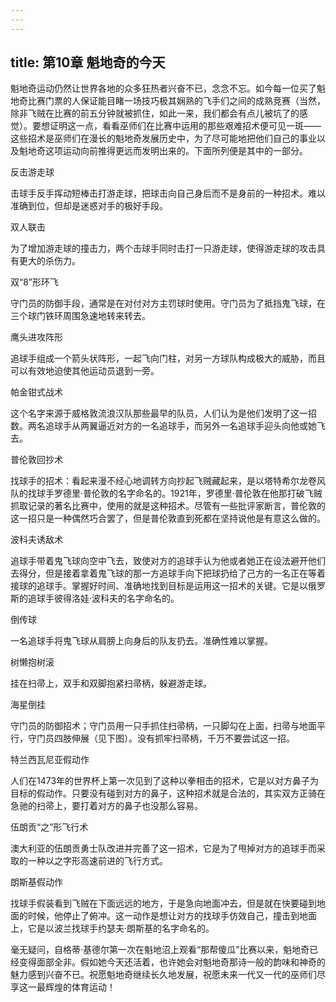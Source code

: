 ```yaml
---
---
---
```

title: 第10章 魁地奇的今天
---




魁地奇运动仍然让世界各地的众多狂热者兴奋不已，念念不忘。如今每一位买了魁地奇比赛门票的人保证能目睹一场技巧极其娴熟的飞手们之间的成熟竞赛（当然，除非飞贼在比赛的前五分钟就被抓住，如此一来，我们都会有点儿被坑了的感觉）。要想证明这一点，看看巫师们在比赛中运用的那些艰难招术便可见一斑——这些招术是巫师们在漫长的魁地奇发展历史中，为了尽可能地把他们自己的事业以及魁地奇这项运动向前推得更远而发明出来的。下面所列便是其中的一部分。

反击游走球

击球手反手挥动短棒击打游走球，把球击向自己身后而不是身前的一种招术。难以准确到位，但却是迷惑对手的极好手段。

双人联击

为了增加游走球的撞击力，两个击球手同时击打一只游走球，使得游走球的攻击具有更大的杀伤力。

双“8”形环飞

守门员的防御手段，通常是在对付对方主罚球时使用。守门员为了抵挡鬼飞球，在三个球门铁环周围急速地转来转去。

鹰头进攻阵形

追球手组成一个箭头状阵形，一起飞向门柱，对另一方球队构成极大的威胁，而且可以有效地迫使其他运动员退到一旁。

帕金钳式战术

这个名字来源于威格敦流浪汉队那些最早的队员，人们认为是他们发明了这一招数。两名追球手从两翼逼近对方的一名追球手，而另外一名追球手迎头向他或她飞去。

普伦敦回抄术

找球手的招术：看起来漫不经心地调转方向抄起飞贼藏起来，是以塔特希尔龙卷风队的找球手罗德里·普伦敦的名字命名的。1921年，罗德里·普伦敦在他那打破飞贼抓取记录的著名比赛中，使用的就是这种招术。尽管有一些批评家断言，普伦敦的这一招只是一种偶然巧合罢了，但是普伦敦直到死都在坚持说他是有意这么做的。

波科夫诱敌术

追球手带着鬼飞球向空中飞去，致使对方的追球手认为他或者她正在设法避开他们去得分，但是接着拿着鬼飞球的那一方追球手向下把球扔给了己方的一名正在等着接球的追球手。掌握好时间、准确地找到目标是运用这一招术的关键。它是以俄罗斯的追球手彼得洛娃·波科夫的名字命名的。

倒传球

一名追球手将鬼飞球从肩膀上向身后的队友扔去。准确性难以掌握。

树懒抱树滚

挂在扫帚上，双手和双脚抱紧扫帚柄，躲避游走球。

海星倒挂

守门员的防御招术；守门员用一只手抓住扫帚柄，一只脚勾在上面，扫帚与地面平行，守门员四肢伸展（见下图）。没有抓牢扫帚柄，千万不要尝试这一招。



特兰西瓦尼亚假动作

人们在1473年的世界杯上第一次见到了这种以拳相击的招术，它是以对方鼻子为目标的假动作。只要没有碰到对方的鼻子，这种招术就是合法的，其实双方正骑在急驰的扫帚上，要打着对方的鼻子也没那么容易。

伍朗贡“之”形飞行术

澳大利亚的伍朗贡勇士队改进并完善了这一招术，它是为了甩掉对方的追球手而采取的一种以之字形高速前进的飞行方式。

朗斯基假动作



找球手假装看到飞贼在下面远远的地方，于是急向地面冲去，但是就在快要碰到地面的时候，他停止了俯冲。这一动作是想让对方的找球手仿效自己，撞击到地面上，它是以波兰找球手约瑟夫·朗斯基的名字命名的。

毫无疑问，自格蒂·基德尔第一次在魁地沼上观看“那帮傻瓜”比赛以来，魁地奇已经变得面部全非。假如她今天还活着，也许她会对魁地奇那诗一般的韵味和神奇的魅力感到兴奋不已。祝愿魁地奇继续长久地发展，祝愿未来一代又一代的巫师们尽享这一最辉煌的体育运动！